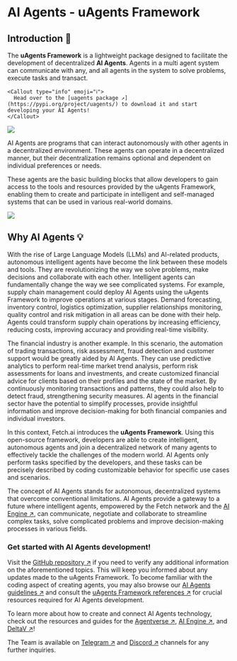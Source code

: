 
# AI Agents - uAgents Framework

## Introduction 🚀

The **uAgents Framework** is a lightweight package designed to facilitate the development of decentralized **AI Agents**. Agents in a multi agent system can communicate with any, and all agents in the system to solve problems, execute tasks and transact.

    <Callout type="info" emoji="ℹ️">
      Head over to the [uagents package ↗️](https://pypi.org/project/uagents/) to download it and start developing your AI Agents!
    </Callout>

![](../../../src/images/concepts/ai-agents/Agents_interacting.svg)

AI Agents are programs that can interact autonomously with other agents in a decentralized environment. These agents can operate in a decentralized manner, but their decentralization remains optional and dependent on individual preferences or needs.

These agents are the basic building blocks that allow developers to gain access to the tools and resources provided by the uAgents Framework, enabling them to create and participate in intelligent and self-managed systems that can be used in various real-world domains.


![](../../../src/images/concepts/ai-agents/decentralised_network.svg)

## Why AI Agents 💡

With the rise of Large Language Models (LLMs) and AI-related products, autonomous intelligent agents have become the link between these models and tools. They are revolutionizing the way we solve problems, make decisions and collaborate with each other. Intelligent agents can fundamentally change the way we see complicated systems. For example, supply chain management could deploy AI Agents using the uAgents Framework to improve operations at various stages. Demand forecasting, inventory control, logistics optimization, supplier relationships monitoring, quality control and risk mitigation in all areas can be done with their help. Agents could transform supply chain operations by increasing efficiency, reducing costs, improving accuracy and providing real-time visibility.

The financial industry is another example. In this scenario, the automation of trading transactions, risk assessment, fraud detection and customer support would be greatly aided by AI Agents. They can use predictive analytics to perform real-time market trend analysis, perform risk assessments for loans and investments, and create customized financial advice for clients based on their profiles and the state of the market. By continuously monitoring transactions and patterns, they could also help to detect fraud, strengthening security measures. AI agents in the financial sector have the potential to simplify processes, provide insightful information and improve decision-making for both financial companies and individual investors.

In this context, Fetch.ai introduces the **uAgents Framework**. Using this open-source framework, developers are able to create intelligent, autonomous agents and join a decentralized network of many agents to effectively tackle the challenges of the modern world. AI Agents only perform tasks specified by the developers, and these tasks can be precisely described by coding customizable behavior for specific use cases and scenarios.

The concept of AI Agents stands for autonomous, decentralized systems that overcome conventional limitations.
AI Agents provide a gateway to a future where intelligent agents, empowered by the Fetch network and the [AI Engine ↗️](/concepts/ai-engine/ai-engine-intro), can communicate, negotiate and collaborate to streamline complex tasks, solve complicated problems and improve decision-making processes in various fields.


### Get started with AI Agents development!

Visit the [GitHub repository ↗️](https://github.com/fetchai/uAgents) if you need to verify any additional information on the aforementioned topics. This will keep you informed about any updates made to the uAgents Framework. To become familiar with the coding aspect of creating agents, you may also browse our [AI Agents guidelines ↗️](/guides#ai-agents) and consult the [uAgents Framework references ↗️](/references#uagents-framework) for crucial resources required for AI Agents development.

To learn more about how to create and connect AI Agents technology, check out the resources and guides for the [Agentverse ↗️](/concepts/agent-services/agentverse-intro), [AI Engine ↗️](/concepts/ai-engine/ai-engine-intro), and [DeltaV ↗️](/concepts/deltav/intro)!

The Team is available on [Telegram ↗️](https://t.me/fetch_ai) and [Discord ↗️](https://discord.gg/fetchai) channels for any further inquiries.
